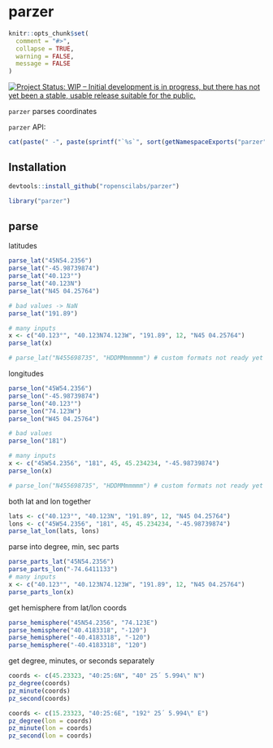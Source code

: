 parzer
======

```r
knitr::opts_chunk$set(
  comment = "#>",
  collapse = TRUE,
  warning = FALSE,
  message = FALSE
)
```

[![Project Status: WIP – Initial development is in progress, but there has not yet been a stable, usable release suitable for the public.](https://www.repostatus.org/badges/latest/wip.svg)](https://www.repostatus.org/#wip)

`parzer` parses coordinates

`parzer` API:

```r
cat(paste(" -", paste(sprintf("`%s`", sort(getNamespaceExports("parzer"))), collapse = "\n - ")))
```


## Installation

```r
devtools::install_github("ropenscilabs/parzer")
```

```r
library("parzer")
```

## parse

latitudes

```r
parse_lat("45N54.2356")
parse_lat("-45.98739874")
parse_lat("40.123°")
parse_lat("40.123N")
parse_lat("N45 04.25764")

# bad values -> NaN
parse_lat("191.89")

# many inputs
x <- c("40.123°", "40.123N74.123W", "191.89", 12, "N45 04.25764")
parse_lat(x)

# parse_lat("N455698735", "HDDMMmmmmm") # custom formats not ready yet
```

longitudes

```r
parse_lon("45W54.2356")
parse_lon("-45.98739874")
parse_lon("40.123°")
parse_lon("74.123W")
parse_lon("W45 04.25764")

# bad values
parse_lon("181")

# many inputs
x <- c("45W54.2356", "181", 45, 45.234234, "-45.98739874")
parse_lon(x)

# parse_lon("N455698735", "HDDMMmmmmm") # custom formats not ready yet
```

both lat and lon together

```r
lats <- c("40.123°", "40.123N", "191.89", 12, "N45 04.25764")
lons <- c("45W54.2356", "181", 45, 45.234234, "-45.98739874")
parse_lat_lon(lats, lons)
```

parse into degree, min, sec parts

```r
parse_parts_lat("45N54.2356")
parse_parts_lon("-74.6411133")
# many inputs
x <- c("40.123°", "40.123N74.123W", "191.89", 12, "N45 04.25764")
parse_parts_lon(x)
```

get hemisphere from lat/lon coords

```r
parse_hemisphere("45N54.2356", "74.123E")
parse_hemisphere("40.4183318", "-120")
parse_hemisphere("-40.4183318", "-120")
parse_hemisphere("-40.4183318", "120")
```

get degree, minutes, or seconds separately

```r
coords <- c(45.23323, "40:25:6N", "40° 25´ 5.994\" N")
pz_degree(coords)
pz_minute(coords)
pz_second(coords)

coords <- c(15.23323, "40:25:6E", "192° 25´ 5.994\" E")
pz_degree(lon = coords)
pz_minute(lon = coords)
pz_second(lon = coords)
```
